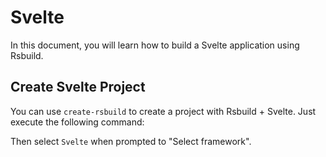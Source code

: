 # Svelte

In this document, you will learn how to build a Svelte application using Rsbuild.

## Create Svelte Project

You can use `create-rsbuild` to create a project with Rsbuild + Svelte. Just execute the following command:


<PackageManagerTabs command="create rsbuild@latest" />

Then select `Svelte` when prompted to "Select framework".


<DeployApp />
